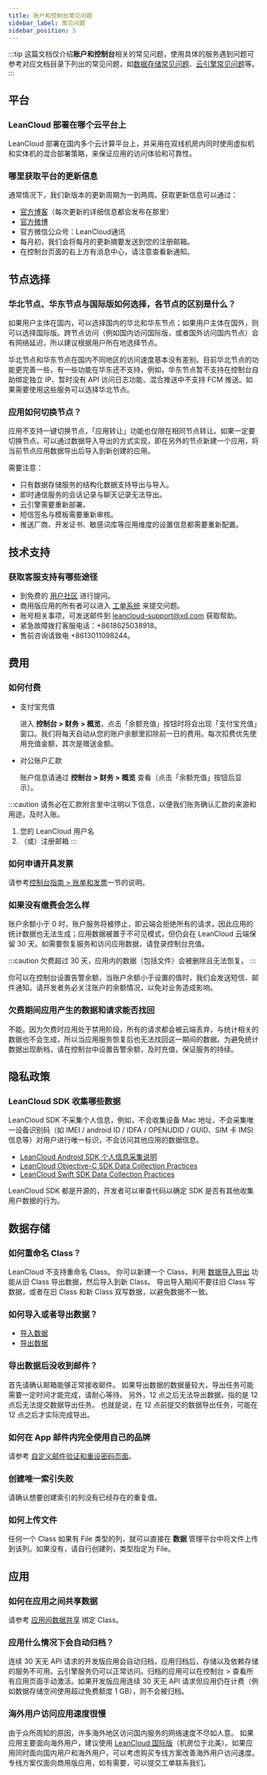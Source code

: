 ```yaml
---
title: 账户和控制台常见问题
sidebar_label: 常见问题
sidebar_position: 5
---
```


:::tip
这篇文档仅介绍**账户和控制台**相关的常见问题，使用具体的服务遇到问题可参考对应文档目录下列出的常见问题，如[数据存储常见问题](/sdk/storage/faq/)、[云引擎常见问题](/sdk/engine/faq/)等。
:::

## 平台

### LeanCloud 部署在哪个云平台上

LeanCloud 部署在国内多个云计算平台上，并采用在双线机房内同时使用虚拟机和实体机的混合部署策略，来保证应用的访问体验和可靠性。

### 哪里获取平台的更新信息

通常情况下，我们新版本的更新周期为一到两周。获取更新信息可以通过：

* [官方博客](https://leancloudblog.com/)（每次更新的详细信息都会发布在那里）
* [官方微博](https://weibo.com/avoscloud)
* 官方微信公众号：LeanCloud通讯
* 每月初，我们会将每月的更新摘要发送到您的注册邮箱。
* 在控制台页面的右上方有消息中心，请注意查看新通知。

## 节点选择

### 华北节点、华东节点与国际版如何选择，各节点的区别是什么？

如果用户主体在国内，可以选择国内的华北和华东节点；如果用户主体在国外，则可以选择国际版。跨节点访问（例如国内访问国际版，或者国外访问国内节点）会有网络延迟，所以建议根据用户所在地选择节点。

华北节点和华东节点在国内不同地区的访问速度基本没有差别。目前华北节点的功能更完善一些，有一些功能在华东还不支持，例如，华东节点暂不支持在控制台自助绑定独立 IP、暂时没有 API 访问日志功能、混合推送中不支持 FCM 推送。如果需要使用这些服务可以选择华北节点。

### 应用如何切换节点？

应用不支持一键切换节点，「应用转让」功能也仅限在相同节点转让。如果一定要切换节点，可以通过数据导入导出的方式实现，即在另外的节点新建一个应用，将当前节点应用数据导出后导入到新创建的应用。

需要注意：

* 只有数据存储服务的结构化数据支持导出与导入。
* 即时通信服务的会话记录与聊天记录无法导出。
* 云引擎需要重新部署。
* 短信签名与模板需要重新审核。
* 推送厂商、开发证书、敏感词库等应用维度的设置信息都需要重新配置。

## 技术支持

### 获取客服支持有哪些途径

* 到免费的 [用户社区](https://forum.leancloud.cn/) 进行提问。
* 商用版应用的所有者可以进入 [工单系统](https://leanticket.cn) 来提交问题。
* 账号相关事项，可发送邮件到 <leancloud-support@xd.com> 获取帮助。
* 紧急故障拨打客服电话：+8618625038918。
* 售前咨询请致电 +8613011098244。

## 费用

### 如何付费

* 支付宝充值

  进入 **控制台 > 财务 > 概览**，点击「余额充值」按钮时将会出现「支付宝充值」窗口。我们将每天自动从您的账户余额里扣除前一日的费用。每次扣费优先使用充值金额，其次是赠送金额。

* 对公账户汇款

  账户信息请通过 **控制台 > 财务 > 概览** 查看（点击「余额充值」按钮后显示）。

:::caution
请务必在汇款附言里中注明以下信息，以便我们账务确认汇款的来源和用途，及时入账。

1. 您的 LeanCloud 用户名
2. （或）注册邮箱
:::

### 如何申请开具发票

请参考[控制台指南 > 账单和发票](/sdk/start/dashboard/#账单和发票)一节的说明。

### 如果没有缴费会怎么样

账户余额小于 0 时，账户服务将被停止，即云端会拒绝所有的请求，因此应用的统计数据也无法生成；应用数据被置于不可见模式，但仍会在 LeanCloud 云端保留 30 天。如需要恢复服务和访问应用数据，请登录控制台充值。

:::caution
欠费超过 30 天，应用内的数据（包括文件）会被删除且无法恢复。
:::

你可以在控制台设置告警余额，当账户余额小于设置的值时，我们会发送短信、邮件通知。请开发者务必关注账户的余额情况，以免对业务造成影响。

### 欠费期间应用产生的数据和请求能否找回

不能。因为欠费时应用处于禁用阶段，所有的请求都会被云端丢弃，与统计相关的数据也不会生成，所以当应用服务恢复后也无法找回这一期间的数据。为避免统计数据出现断档，请在控制台中设置告警余额，及时充值，保证服务的持续。

## 隐私政策

### LeanCloud SDK 收集哪些数据

LeanCloud SDK 不采集个人信息，例如，不会收集设备 Mac 地址，不会采集唯一设备识别码（如 IMEI / android ID / IDFA / OPENUDID / GUID、SIM 卡 IMSI 信息等）对用户进行唯一标识，不会访问其他应用的数据信息。

* [LeanCloud Android SDK 个人信息采集说明](https://www.leancloud.cn/privacy/sdk-data-collection/android/)
* [LeanCloud Objective-C SDK Data Collection Practices](https://www.leancloud.cn/privacy/sdk-data-collection/objc/)
* [LeanCloud Swift SDK Data Collection Practices](https://www.leancloud.cn/privacy/sdk-data-collection/swift/)

LeanCloud SDK 都是开源的，开发者可以审查代码以确定 SDK 是否有其他收集用户数据的行为。

## 数据存储

### 如何重命名 Class？

LeanCloud 不支持重命名 Class。
你可以新建一个 Class，利用 [数据导入导出](/sdk/storage/guide/rest/#数据导出-api) 功能从旧 Class 导出数据，然后导入到新 Class。
导出导入期间不要往旧 Class 写数据，或者在旧 Class 和新 Class 双写数据，以避免数据不一致。

### 如何导入或者导出数据？

* [导入数据](/sdk/start/dashboard/#导入数据)
* [导出数据](/sdk/start/dashboard/#导出数据)

### 导出数据后没收到邮件？

首先请确认邮箱能够正常接收邮件。
如果导出数据的数据量较大，导出任务可能需要一定时间才能完成，请耐心等待。
另外，12 点之后无法导出数据，指的是 12 点后无法提交数据导出任务。
也就是说，在 12 点前提交的数据导出任务，可能在 12 点之后才实际完成导出。

### 如何在 App 邮件内完全使用自己的品牌

请参考 [自定义邮件验证和重设密码页面](/sdk/storage/guide/custom-reset-verify-page/)。
  
### 创建唯一索引失败

请确认想要创建索引的列没有已经存在的重复值。

### 如何上传文件

任何一个 Class 如果有 File 类型的列，就可以直接在 **数据** 管理平台中将文件上传到该列。如果没有，请自行创建列，类型指定为 File。

## 应用

### 如何在应用之间共享数据

请参考 [应用间数据共享](/sdk/storage/guide/app-data-share/) 绑定 Class。

### 应用什么情况下会自动归档？

连续 30 天无 API 请求的开发版应用会自动归档，应用归档后，存储以及依赖存储的服务不可用。云引擎服务仍可以正常访问。归档的应用可以在控制台 > 查看所有应用页面手动激活。如果开发版应用连续 30 天无 API 请求但应用仍在计费（例如数据存储空间使用超过免费额度 1 GB），则不会被归档。

### 海外用户访问应用速度很慢

由于众所周知的原因，许多海外地区访问国内服务的网络速度不尽如人意。
如果应用主要面向海外用户，建议使用 [LeanCloud 国际版](https://leancloud.app/)（机房位于北美）。如果应用同时面向国内用户和海外用户，可以考虑购买专线方案改善海外用户访问速度。专线方案仅面向商用版应用，如有需要，可以提交工单联系我们。
